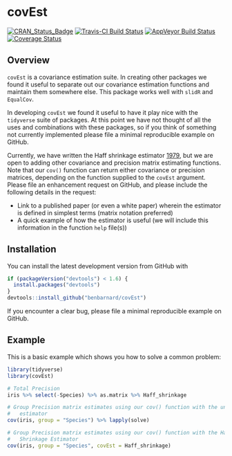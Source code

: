 # covEst

[![CRAN_Status_Badge](http://www.r-pkg.org/badges/version/covEst)](https://cran.r-project.org/package=covEst)
[![Travis-CI Build Status](https://travis-ci.org/BenBarnard/covEst.svg?branch=master)](https://travis-ci.org/BenBarnard/covEst)
[![AppVeyor Build Status](https://ci.appveyor.com/api/projects/status/github/BenBarnard/covEst?branch=master&svg=true)](https://ci.appveyor.com/project/BenBarnard/covEst)
[![Coverage Status](https://img.shields.io/codecov/c/github/BenBarnard/covEst/master.svg)](https://codecov.io/github/BenBarnard/covEst?branch=master)

## Overview

`covEst` is a covariance estimation suite. In creating other packages we found it useful to separate out our covariance estimation functions and maintain them somewhere else. This package works well with `slidR` and `EqualCov`.

In developing `covEst` we found it useful to have it play nice with the `tidyverse` suite of packages. At this point we have not thought of all the uses and combinations with these packages, so if you think of something not currently implemented please file a minimal reproducible example on GitHub.

Currently, we have written the Haff shrinkage estimator [1979](https://projecteuclid.org/euclid.aos/1176344845), but we are open to adding other covariance and precision matrix estimating functions. Note that our `cov()` function can return either covariance or precision matrices, depending on the function supplied to the `covEst` argument. Please file an enhancement request on GitHub, and please include the following details in the request:

- Link to a published paper (or even a white paper) wherein the estimator is defined in simplest terms (matrix notation preferred)
- A quick example of how the estimator is useful (we will include this information in the function `help` file(s))

## Installation

You can install the latest development version from GitHub with

```r
if (packageVersion("devtools") < 1.6) {
  install.packages("devtools")
}
devtools::install_github("benbarnard/covEst")
```

If you encounter a clear bug, please file a minimal reproducible example on GitHub.

## Example

This is a basic example which shows you how to solve a common problem:

```r
library(tidyverse)
library(covEst)

# Total Precision
iris %>% select(-Species) %>% as.matrix %>% Haff_shrinkage

# Group Precision matrix estimates using our cov() function with the unbiased
#   estimator
cov(iris, group = "Species") %>% lapply(solve)

# Group Precision matrix estimates using our cov() function with the Haff
#   Shrinkage Estimator
cov(iris, group = "Species", covEst = Haff_shrinkage)
```
